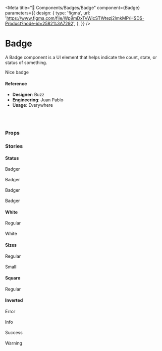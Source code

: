 
<Meta
  title="🧬 Components/Badges/Badge"
  component={Badge}
  parameters={{
    design: {
      type: 'figma',
      url:
        'https://www.figma.com/file/Wp9mDxTvWicSTWtezj2ImkMP/HSDS-Product?node-id=2582%3A7292',
    },
  }}
/>

# Badge

A Badge component is a UI element that helps indicate the count, state, or status of something.

<Canvas>
  <Story name="default">
    <Badge>Nice badge</Badge>
  </Story>
</Canvas>

#### Reference

- **Designer**: Buzz
- **Engineering**: Juan Pablo
- **Usage**: Everywhere

<br />
<br />

### Props

<ArgsTable of={Badge} />

### Stories

#### Status

<Canvas>
  <Story name="Status">
    <div>
      <Badge status="error">Badger</Badge>
      <br />
      <br />
      <Badge status="info">Badger</Badge>
      <br />
      <br />
      <Badge status="success">Badger</Badge>
      <br />
      <br />
      <Badge status="warning">Badger</Badge>
    </div>
  </Story>
</Canvas>

#### White

<Canvas>
  <Story name="White">
    <div>
      <Badge>Regular</Badge>
      <br />
      <br />
      <Badge white>White</Badge>
    </div>
  </Story>
</Canvas>

#### Sizes

<Canvas>
  <Story name="Sizes">
    <div>
      <Badge size="md">Regular</Badge>
      <br />
      <br />
      <Badge size="sm">Small</Badge>
    </div>
  </Story>
</Canvas>

#### Square

<Canvas>
  <Story name="Square">
    <Badge isSquare>Regular</Badge>
  </Story>
</Canvas>

#### Inverted

<Canvas>
  <Story name="Inverted">
    <div>
      <Badge status="error" inverted={true}>
        Error
      </Badge>
      <br />
      <br />
      <Badge status="info" inverted={true}>
        Info
      </Badge>
      <br />
      <br />
      <Badge status="success" inverted={true}>
        Success
      </Badge>
      <br />
      <br />
      <Badge status="warning" inverted={true}>
        Warning
      </Badge>
    </div>
  </Story>
</Canvas>
